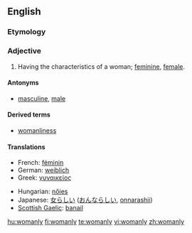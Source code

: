 ==English==

===Etymology===
{{suffix|woman|ly}}

===Adjective===
{{en-adj|womanl|ier}}

# Having the characteristics of a woman; [[feminine]], [[female]].

====Antonyms====
* [[masculine]], [[male]]

====Derived terms====
*[[womanliness]]

====Translations====
{{trans-top|having the characteristics of a woman}}
*French: [[féminin]]
*German: [[weiblich]]
*Greek: [[γυναικείος]]
{{trans-mid}}
*Hungarian: [[nőies]]
*Japanese: [[女らしい]] ([[おんならしい]], [[onnarashii]])
*[[Scottish Gaelic]]: [[banail]]
{{trans-bottom}}

[[hu:womanly]]
[[fi:womanly]]
[[te:womanly]]
[[vi:womanly]]
[[zh:womanly]]